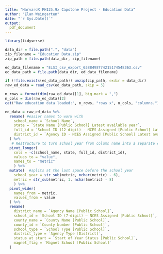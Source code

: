 ```yaml
---
title: "HarvardX PH125.9x Capstone Project - Education Data"
author: "Elan Weingarten"
date: "`r Sys.Date()`"
output: 
  pdf_document
---
```


```r
library(tidyverse)
```

``` r
data_dir = file.path(".", "data")
zip_filename = "Education Data.zip"
zip_path = file.path(data_dir, zip_filename)

ed_data_filename = "ELSI_csv_export_6388498774215174548363.csv"
ed_data_path = file.path(data_dir, ed_data_filename)

if (!file.exists(ed_data_path)) unzip(zip_path, exdir = data_dir)
raw_ed_data = read_csv(ed_data_path, skip = 5)

n_rows = format(dim(raw_ed_data)[1], big.mark = ",")
n_cols = dim(raw_ed_data)[2]
cat("Raw education data loaded:", n_rows, "rows x", n_cols, "columns.")
```

```r
ed_data = raw_ed_data %>%
  rename( #easier names to work with
    school_name = `School Name`,
    state = `State Name [Public School] Latest available year`,
    full_id = `School ID (12-digit) - NCES Assigned [Public School] Latest available year`,
    district_id = `Agency ID - NCES Assigned [Public School] Latest available year`
  ) %>%
   # Restructure to turn school year from column name into a separate column
  pivot_longer(
    cols = -c(school_name, state, full_id, district_id),
    values_to = "value",
    names_to = "metric"
    ) %>%
  mutate(  #splits at the last space before the school year
    school_year = str_sub(metric, nchar(metric) - 6),
    metric = str_sub(metric, 1, nchar(metric) - 8)
    ) %>%
  pivot_wider(
    names_from = metric,
    values_from = value
  ) %>%
  rename(
    district_name = `Agency Name [Public School]`,
    school_id = `School ID (7-digit) – NCES Assigned [Public School]`,
    county_name = `County Name [Public School]`,
    county_id = `County Number [Public School]`,
    school_type = `School Type [Public School]`,
    district_type = `Agency Type [District]`,
    status_at_start = `Start of Year Status [Public School]`,
    magnet_flag = `Magnet School [Public School]`
  )

```
